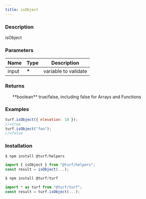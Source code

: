 ```yaml
---
title: isObject
---
```



### Description

isObject

### Parameters

| Name  | Type   | Description          |
| ----- | ------ | -------------------- |
| input | **\*** | variable to validate |

### Returns

<ul>
  **boolean** true/false, including false for Arrays and Functions

</ul>

### Examples

```javascript
turf.isObject({ elevation: 10 });
//=true
turf.isObject("foo");
//=false
```

### Installation

```javascript
$ npm install @turf/helpers

import { isObject } from "@turf/helpers";
const result = isObject(...);
```

```javascript
$ npm install @turf/turf

import * as turf from "@turf/turf";
const result = turf.isObject(...);
```
